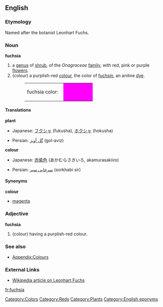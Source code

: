 {{Wikipedia}}
==English==
===Etymology===
Named after the botanist Leonhart Fuchs.

===Noun===
'''fuchsia'''
#a [[genus]] of [[shrub]], of the ''Onagraceae'' [[family]],  with red, pink or purple [[flower]]s.
#(colour) a purplish-red [[color|colour]], the color of [[fuchsin]], an aniline [[dye]].
#:<table><tr><td>fuchsia color: &nbsp;</td><td bgcolor="fuchsia" width="80">&nbsp; </td></tr></table>

====Translations====
'''plant'''
{{top}}
*Japanese: [[フクシャ]] (fukusha), [[ホクシャ]] (hokusha)
{{mid}}
* Persian: [[گل آویز]] (gol-aviz)
{{bottom}}

'''colour'''
{{top}}
*Japanese: [[赤紫色]] (あかむらさきいろ, akamurasakiiro)
{{mid}}
* Persian: [[سرخابی سیر]] (sorkhabi sir) 
{{bottom}}

====Synonyms====
'''colour'''
*[[magenta]]

===Adjective===
'''fuchsia'''
#(colour) having a purplish-red colour.

===See also===
*[[Wiktionary_Appendix:Colours|Appendix:Colours]]

===External Links===
*[[w:Leonhart_Fuchs|Wikipedia article on Leonhart Fuchs]]

[[Category:Colors]]
[[Category:Reds]]
[[Category:Plants]]
[[Category:English eponyms]]

[[fr:fuchsia]]